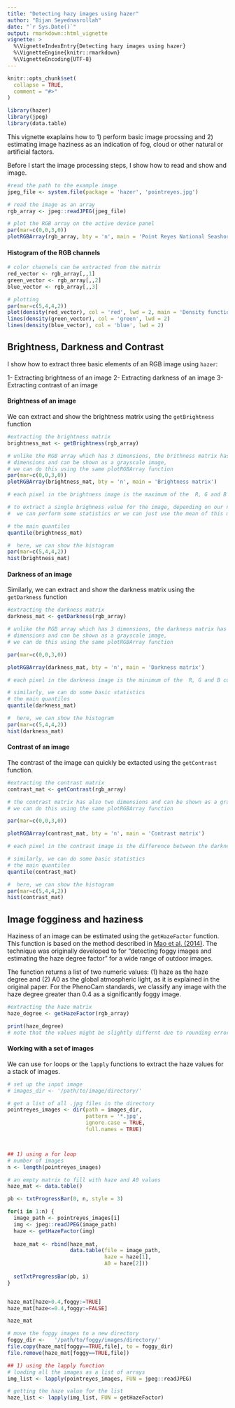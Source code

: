 ```yaml
---
title: "Detecting hazy images using hazer"
author: "Bijan Seyednasrollah"
date: "`r Sys.Date()`"
output: rmarkdown::html_vignette
vignette: >
  %\VignetteIndexEntry{Detecting hazy images using hazer}
  %\VignetteEngine{knitr::rmarkdown}
  %\VignetteEncoding{UTF-8}
---
```


```r
knitr::opts_chunk$set(
  collapse = TRUE,
  comment = "#>"
)
```

```r
library(hazer)
library(jpeg)
library(data.table)
```

This vignette exaplains how to 1) perform basic image procssing and 2) estimating image haziness as an indication of fog, cloud or other natural or artificial factors.

Before I start the image processing steps, I show how to read and show and image.
```r
#read the path to the example image
jpeg_file <- system.file(package = 'hazer', 'pointreyes.jpg')

# read the image as an array
rgb_array <- jpeg::readJPEG(jpeg_file)

# plot the RGB array on the active device panel
par(mar=c(0,0,3,0))
plotRGBArray(rgb_array, bty = 'n', main = 'Point Reyes National Seashore')

```

#### Histogram of the RGB channels
```r
# color channels can be extracted from the matrix
red_vector <- rgb_array[,,1]
green_vector <- rgb_array[,,2]
blue_vector <- rgb_array[,,3]

# plotting 
par(mar=c(5,4,4,2))
plot(density(red_vector), col = 'red', lwd = 2, main = 'Density function of the RGB channels', ylim = c(0,5))
lines(density(green_vector), col = 'green', lwd = 2)
lines(density(blue_vector), col = 'blue', lwd = 2)

```

## Brightness, Darkness and Contrast

I show how to extract three basic elements of an RGB image using `hazer`:

1- Extracting brightness of an image
2- Extracting darkness of an image
3- Extracting contrast of an image


#### Brightness of an image
We can extract and show the brightness matrix using the `getBrightness` function
```r
#extracting the brightness matrix
brightness_mat <- getBrightness(rgb_array)

# unlike the RGB array which has 3 dimensions, the brithness matrix has only two 
# dimensions and can be shown as a grayscale image,
# we can do this using the same plotRGBArray function
par(mar=c(0,0,3,0))
plotRGBArray(brightness_mat, bty = 'n', main = 'Brightness matrix')

# each pixel in the brightness image is the maximum of the  R, G and B color channel

# to extract a single brighness value for the image, depending on our needs 
#  we can perform some statistics or we can just use the mean of this matrix

# the main quantiles
quantile(brightness_mat)

#  here, we can show the histogram
par(mar=c(5,4,4,2))
hist(brightness_mat)

```



#### Darkness of an image
Similarly, we can extract and show the darkness matrix using the `getDarkness` function
```r
#extracting the darkness matrix
darkness_mat <- getDarkness(rgb_array)

# unlike the RGB array which has 3 dimensions, the darkness matrix has only two 
# dimensions and can be shown as a grayscale image,
# we can do this using the same plotRGBArray function

par(mar=c(0,0,3,0))

plotRGBArray(darkness_mat, bty = 'n', main = 'Darkness matrix')

# each pixel in the darkness image is the minimum of the  R, G and B color channel

# similarly, we can do some basic statistics
# the main quantiles
quantile(darkness_mat)

#  here, we can show the histogram
par(mar=c(5,4,4,2))
hist(darkness_mat)
```

#### Contrast of an image
The contrast of the image can quickly be extacted using the `getContrast` function.

```r
#extracting the contrast matrix
contrast_mat <- getContrast(rgb_array)

# the contrast matrix has also two dimensions and can be shown as a grayscale image
# we can do this using the same plotRGBArray function

par(mar=c(0,0,3,0))

plotRGBArray(contrast_mat, bty = 'n', main = 'Contrast matrix')

# each pixel in the contrast image is the difference between the darkness and brightness matrices

# similarly, we can do some basic statistics
# the main quantiles
quantile(contrast_mat)

#  here, we can show the histogram
par(mar=c(5,4,4,2))
hist(contrast_mat)
```


## Image fogginess and haziness
Haziness of an image can be estimated using the `getHazeFactor` function. This function is based on the method described in <a href="https://www.omicsonline.org/open-access/detecting-foggy-images-and-estimating-the-haze-degree-factor-jcsb.1000226.pdf">Mao et al. (2014)</a>. The technique was originally developed to for "detecting foggy images and estimating the haze degree factor" for a wide range of outdoor images.

The function returns a list of two numeric values: (1) haze as the haze degree and (2) A0 as the global atmospheric light, as it is explained in the original paper. For the PhenoCam standards, we classify any image with the haze degree greater than 0.4 as a significantly foggy image.

```r
#extracting the haze matrix
haze_degree <- getHazeFactor(rgb_array)

print(haze_degree)
# note that the values might be slightly differnt due to rounding errors on different platforms
```

#### Working with a set of images
We can use `for` loops or the `lapply` functions to extract the haze values for a stack of images. 

```r
# set up the input image
# images_dir <- '/path/to/image/directory/'

# get a list of all .jpg files in the directory
pointreyes_images <- dir(path = images_dir, 
                         pattern = '*.jpg',
                         ignore.case = TRUE, 
                         full.names = TRUE)



## 1) using a for loop
# number of images
n <- length(pointreyes_images)

# an empty matrix to fill with haze and A0 values
haze_mat <- data.table()

pb <- txtProgressBar(0, n, style = 3)

for(i in 1:n) {
  image_path <- pointreyes_images[i]
  img <- jpeg::readJPEG(image_path)
  haze <- getHazeFactor(img)
  
  haze_mat <- rbind(haze_mat, 
                    data.table(file = image_path, 
                               haze = haze[1], 
                               A0 = haze[2]))
  
  setTxtProgressBar(pb, i)
}


haze_mat[haze>0.4,foggy:=TRUE]
haze_mat[haze<=0.4,foggy:=FALSE]

haze_mat

# move the foggy images to a new directory
foggy_dir <-   '/path/to/foggy/images/directory/'
file.copy(haze_mat[foggy==TRUE,file], to = foggy_dir)
file.remove(haze_mat[foggy==TRUE,file])

## 1) using the lapply function
# loading all the images as a list of arrays
img_list <- lapply(pointreyes_images, FUN = jpeg::readJPEG)

# getting the haze value for the list
haze_list <- lapply(img_list, FUN = getHazeFactor)


```


